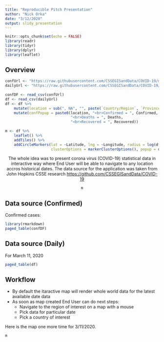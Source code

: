 ```yaml
---
title: "Reproducible Pitch Presentation"
author: "Nick Orka"
date: "3/12/2020"
output: slidy_presentation
---
```


```r
knitr::opts_chunk$set(echo = FALSE)
library(readr)
library(tidyr)
library(dplyr)
library(leaflet)
```

## Overview {.center}

```r

confUrl <- "https://raw.githubusercontent.com/CSSEGISandData/COVID-19/master/csse_covid_19_data/csse_covid_19_time_series/time_series_19-covid-Confirmed.csv"
dailyUrl <- "https://raw.githubusercontent.com/CSSEGISandData/COVID-19/master/csse_covid_19_data/csse_covid_19_daily_reports/03-11-2020.csv"
    
confDF <- read_csv(confUrl)
df <- read_csv(dailyUrl)
df <- df %>%
    mutate(location = sub(", NA", "", paste(`Country/Region`, `Province/State`, sep = ", "))) %>%
    mutate(confPopup = paste0(location, "<br>Confirmed = ", Confirmed,
                              "<br>Deaths = ", Deaths,
                              "<br>Recovered = ", Recovered))
        
m <- df %>%
    leaflet() %>%
    addTiles() %>%
    addCircleMarkers(lat = ~Latitude, lng = ~Longitude, radius = log(df$Confirmed) + 10,
                     clusterOptions = markerClusterOptions(), popup = df$confPopup)
```

<center>
The whole idea was to present corona virus (COVID-19) statistical data in interactive way where End User will be able to navigate to any location accros historical dates. The data source for the application was taken from John Hopkins CSSE research <a href="https://github.com/CSSEGISandData/COVID-19">https://github.com/CSSEGISandData/COVID-19</a>

```r
m
```
</center>


## Data source (Confirmed) {.center}


Confirmed cases:
```r
library(rmarkdown)
paged_table(confDF)
```


## Data source (Daily) {.center}

For March 11, 2020

```r
paged_table(df)
```

## Workflow

- By default the itaractive map will render whole world data for the latest available date data
- As soon as map created End User can do next steps:
    - Navigate to the region of interest on a map with a mouse
    - Pick data for particular date
    - Pick a country of interest
    
Here is the map one more time for 3/11/2020.
```r
m
```






